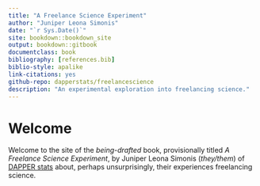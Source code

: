 ```yaml
--- 
title: "A Freelance Science Experiment"
author: "Juniper Leona Simonis"
date: "`r Sys.Date()`"
site: bookdown::bookdown_site
output: bookdown::gitbook
documentclass: book
bibliography: [references.bib]
biblio-style: apalike
link-citations: yes
github-repo: dapperstats/freelancescience
description: "An experimental exploration into freelancing science."
---
```


# Welcome {-}

Welcome to the site of the *being-drafted* book,
provisionally titled *A Freelance Science Experiment*,
by Juniper Leona Simonis (*they/them*)
of [DAPPER stats](dapperstats.com)
about, perhaps unsurprisingly, 
their experiences freelancing science.

